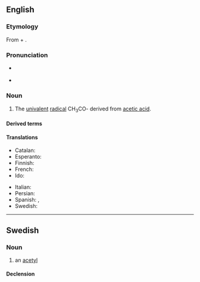 {{also|acétyl}}
==English==

===Etymology===
From {{der|en|la|acētum|t=vinegar}} + {{der|en|grc|ὕλη|t=substance}}.

===Pronunciation===
* {{a|UK}} {{IPA|en|/əˈsiːtaɪl/|/əˈsiːtɪl/}}
* {{a|US}} {{IPA|en|/ˈæsətɪl/|/əˈsiːtɪl/}}

===Noun===
{{en-noun}}

# {{lb|en|organic chemistry}} The [[univalent]] [[radical]] CH<sub>3</sub>CO- derived from [[acetic acid]].

====Derived terms====
{{der4|en|acetyl chloride|acetylase|acetylate|acetylcholine|acetylcholinesterase|acetylene|acetylic|acetylide|acetylsalicylate|acetyl CoA|acetyl-CoA carboxylase|acetyl-CoA synthetase|acetyl coenzyme A}}

====Translations====
{{trans-top|univalent radical}}
* Catalan: {{t|ca|acetil|m}}
* Esperanto: {{t+|eo|acetilo}}
* Finnish: {{t|fi|asetyyli}}
* French: {{t|fr|acétyl|m}}
* Ido: {{t+|io|acetilo}}
{{trans-mid}}
* Italian: {{t+|it|acetile|m}}
* Persian: {{t+|fa|استیل}}
* Spanish: {{t+|es|acetilo|m}}, {{t|es|acetil|m}}
* Swedish: {{t+|sv|acetyl|c}}
{{trans-bottom}}

----

==Swedish==

===Noun===
{{sv-noun|c}}

# an [[#English|acetyl]]

====Declension====
{{sv-infl-noun-c-er}}